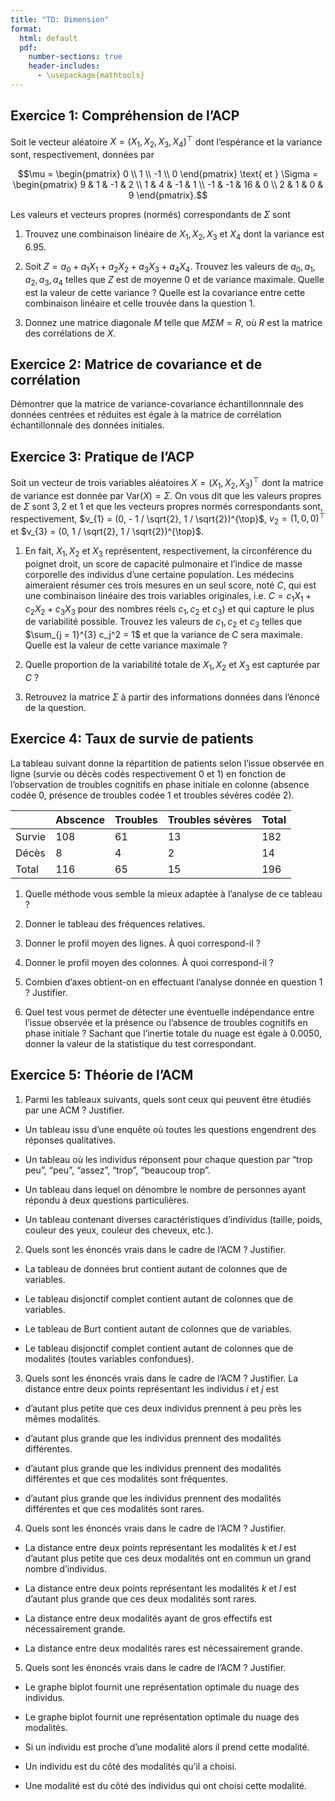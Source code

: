 ```yaml
--- 
title: "TD: Dimension"
format:
  html: default
  pdf: 
    number-sections: true
    header-includes:
      - \usepackage{mathtools} 
---
```


## Exercice 1: Compréhension de l'ACP 

Soit le vecteur aléatoire $X = (X_{1}, X_{2}, X_{3}, X_{4})^{\top}$ dont l'espérance et la variance sont, respectivement, données par 

$$\mu = \begin{pmatrix}
  0 \\ 1 \\ -1 \\ 0
\end{pmatrix} \text{ et } \Sigma = \begin{pmatrix}
  9 &  1 & -1 & 2 \\
  1 &  4 & -1 & 1 \\
 -1 & -1 & 16 & 0 \\
  2 &  1 &  0 & 9 
\end{pmatrix}.$$

Les valeurs et vecteurs propres (normés) correspondants de $\Sigma$ sont 

\begin{align}
\lambda_{1} &= 16.27, \quad & \alpha_1 &= (0.165, 0.098, -0.980, 0.059)^{\top}, \\
\lambda_{2} &= 11.12, \quad & \alpha_1 &= (0.665, 0.169, 0.171, 0.707)^{\top}, \\
\lambda_{3} &= 6.95, \quad & \alpha_1 &= (0.718, -0.017, 0.077, -0.691)^{\top}, \\
\lambda_{4} &= 3.67, \quad & \alpha_1 &= (0.118, -0.981, -0.070, 0.139)^{\top}. \\
\end{align}

1. Trouvez une combinaison linéaire de $X_{1}, X_{2}, X_{3}$ et $X_{4}$ dont la variance est $6.95$.

2. Soit $Z = a_{0} + a_{1} X_{1} + a_{2} X_{2} + a_{3} X_{3} + a_{4} X_{4}$. Trouvez les valeurs de $a_{0}, a_{1}, a_{2}, a_{3}, a_{4}$ telles que $Z$ est de moyenne $0$ et de variance maximale. Quelle est la valeur de cette variance ? Quelle est la covariance entre cette combinaison linéaire et celle trouvée dans la question 1.

3. Donnez une matrice diagonale $M$ telle que $M \Sigma M = R$, où $R$ est la matrice des corrélations de $X$.

## Exercice 2: Matrice de covariance et de corrélation 

Démontrer que la matrice de variance-covariance échantillonnnale des données centrées et réduites est égale à la matrice de corrélation échantillonnale des données initiales.


## Exercice 3: Pratique de l'ACP 

Soit un vecteur de trois variables aléatoires $X = (X_{1}, X_{2}, X_{3})^{\top}$ dont la matrice de variance est donnée par $\mathrm{Var}(X) = \Sigma$. On vous dit que les valeurs propres de $\Sigma$ sont $3, 2$ et $1$ et que les vecteurs propres normés correspondants sont, respectivement, $v_{1} = (0, - 1 / \sqrt{2}, 1 / \sqrt{2})^{\top}$, $v_{2} = (1, 0, 0)^{\top}$ et $v_{3} = (0, 1 / \sqrt{2}, 1 / \sqrt{2})^{\top}$.

1. En fait, $X_{1}, X_{2}$ et $X_{3}$ représentent, respectivement, la circonférence du poignet droit, un score de capacité pulmonaire et l'indice de masse corporelle des individus d'une certaine population. Les médecins aimeraient résumer ces trois mesures en un seul score, noté $C$, qui est une combinaison linéaire des trois variables originales, i.e. $C = c_{1} X_{1} + c_{2} X_{2} + c_{3} X_{3}$ pour des nombres réels $c_{1}, c_{2}$ et $c_{3}$) et qui capture le plus de variabilité possible. Trouvez les valeurs de $c_{1}, c_{2}$ et $c_{3}$ telles que $\sum_{j = 1}^{3} c_j^2 = 1$ et que la variance de $C$ sera maximale. Quelle est la valeur de cette variance maximale ?

2. Quelle proportion de la variabilité totale de $X_{1}, X_{2}$ et $X_{3}$ est capturée par $C$ ?

3. Retrouvez la matrice $\Sigma$ à partir des informations données dans l'énoncé de la question.


## Exercice 4: Taux de survie de patients 

La tableau suivant donne la répartition de patients selon l'issue observée en ligne (survie ou décès codés respectivement 0 et 1) en fonction de l'observation de troubles cognitifs en phase initiale en colonne (absence codée 0, présence de troubles codée 1 et troubles sévères codée 2).



|            | Abscence | Troubles | Troubles sévères | Total |
| ---------- | ------- | --------------- | ----------- | ---- |
| Survie   | 108 | 61 | 13 | 182 | 
| Décès    | 8 | 4 | 2 | 14 |
| Total | 116 | 65 | 15 | 196 |

1. Quelle méthode vous semble la mieux adaptée à l'analyse de ce tableau ?

2. Donner le tableau des fréquences relatives.

3. Donner le profil moyen des lignes. À quoi correspond-il ?

4. Donner le profil moyen des colonnes. À quoi correspond-il ?

5. Combien d'axes obtient-on en effectuant l'analyse donnée en question 1 ? Justifier.

6. Quel test vous permet de détecter une éventuelle indépendance entre l'issue observée et la présence ou l'absence de troubles cognitifs en phase initiale ? Sachant que l'inertie totale du nuage est égale à 0.0050, donner la valeur de la statistique du test correspondant.


## Exercice 5: Théorie de l'ACM 

1. Parmi les tableaux suivants, quels sont ceux qui peuvent être étudiés par une ACM ? Justifier.

  - Un tableau issu d'une enquête où toutes les questions engendrent des réponses qualitatives.

  - Un tableau où les individus réponsent pour chaque question par "trop peu", "peu", "assez", "trop", "beaucoup trop".

  - Un tableau dans lequel on dénombre le nombre de personnes ayant répondu à deux questions particulières.

  - Un tableau contenant diverses caractéristiques d'individus (taille, poids, couleur des yeux, couleur des cheveux, etc.).

2. Quels sont les énoncés vrais dans le cadre de l'ACM ? Justifier.

  - La tableau de données brut contient autant de colonnes que de variables.

  - Le tableau disjonctif complet contient autant de colonnes que de variables.

  - Le tableau de Burt contient autant de colonnes que de variables.

  - Le tableau disjonctif complet contient autant de colonnes que de modalités (toutes variables confondues).

3. Quels sont les énoncés vrais dans le cadre de l'ACM ? Justifier. La distance entre deux points représentant les individus $i$ et $j$ est 

  - d'autant plus petite que ces deux individus prennent à peu près les mêmes modalités.

  - d'autant plus grande que les individus prennent des modalités différentes.

  - d'autant plus grande que les individus prennent des modalités différentes et que ces modalités sont fréquentes.

  - d'autant plus grande que les individus prennent des modalités différentes et que ces modalités sont rares.

4. Quels sont les énoncés vrais dans le cadre de l'ACM ? Justifier.

  - La distance entre deux points représentant les modalités $k$ et $l$ est d'autant plus petite que ces deux modalités ont en commun un grand nombre d'individus.

  - La distance entre deux points représentant les modalités $k$ et $l$ est d'autant plus grande que ces deux modalités sont rares.

  - La distance entre deux modalités ayant de gros effectifs est nécessairement grande.

  - La distance entre deux modalités rares est nécessairement grande.

5. Quels sont les énoncés vrais dans le cadre de l'ACM ? Justifier. 

  - Le graphe biplot fournit une représentation optimale du nuage des individus.

  - Le graphe biplot fournit une représentation optimale du nuage des modalités.

  - Si un individu est proche d'une modalité alors il prend cette modalité.

  - Un individu est du côté des modalités qu'il a choisi.

  - Une modalité est du côté des individus qui ont choisi cette modalité.


